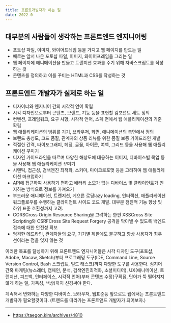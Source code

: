 ```yaml
---
title: 프론트개발자가 하는 일
date: 2022-0
---
```


## 대부분의 사람들이 생각하는 프론트엔드 엔지니어링
- 포토샵 파일, 이미지, 와이어프레임 등을 가지고 웹 페이지를 만드는 일
- 때로는 앞서 나온 포토샵 파일, 이미지, 와이어프레임을 그리는 일
- 웹 페이지에 애니메이션을 만들고 트랜지션 효과를 주기 위해 자바스크립트를 작성하는 것
- 콘텐츠를 정의하고 이를 꾸미는 HTML과 CSS를 작성하는 것

## 프론트엔드 개발자가 실제로 하는 일
- 디자이너와 엔지니어 간의 시각적 언어 확립
- 시각 디자인으로부터 콘텐츠, 브랜드, 기능 등을 표현할 컴포넌트 세트 정의
- 컨벤션, 프레임워크, 요구 사항, 시각적 언어, 스펙 면에서 웹 애플리케이션의 기준 확립
- 웹 애플리케이션의 범위를 기기, 브라우저, 화면, 애니메이션의 측면에서 정의
- 브랜드 충성도, 코드 품질, 관계자의 상품 리뷰를 위한 품질 보증 가이드라인 개발
- 적절한 간격, 타이포그래피, 헤딩, 글꼴, 아이콘, 여백, 그리드 등을 사용해 웹 애플리케이션 꾸미기
- 디자인 가이드라인을 따르며 다양한 해상도에 대응하는 이미지, 디바이스별 목업 등을 사용해 웹 애플리케이션 꾸미기
- 시맨틱, 접근성, 검색엔진 최적화, 스키마, 마이크로포맷 등을 고려하여 웹 애플리케이션 마크업하기
- API에 접근하여 사용하기 편하고 배터리 소모가 없는 디바이스 및 클라이언트가 인지하는 방식으로 정보를 가져오기
- 부드러운 애니메이션, 트랜지션, 게으른 로딩lazy loading, 인터랙션, 애플리케이션 워크플로우를 수행하는 클라이언트 사이드 코드 개발. 대부분 점진적 기능 향상 및 하위 표준 호환성까지 고려.
- CORSCross Origin Resource Sharing을 고려하는 한편 XSSCross Site Scripting와 CSRFCross Site Request Forgery 공격을 막아낼 수 있도록 백엔드 접속에 대한 안전성 확보
- 엄격한 데드라인, 관계자들의 요구, 기기별 제한에도 불구하고 항상 사용자가 최우선이라는 점을 잊지 않는 것

이러한 목표를 달성하기 위해 프론트엔드 엔지니어들은 시각 디자인 도구(포토샵, Adobe, Macaw, Sketch)부터 프로그래밍 도구(IDE, Command Line, Source Version Control, Bash 스크립트, 빌드 태스크)까지 다양한 도구를 사용한다. 심지어 간혹 마케팅(뉴스레터, 캠페인, 분석, 검색엔진최적화, 소셜미디어), UX(애니메이션, 트랜지션, 피드백, 인터페이스, 시각적 언어)부터 콘텐츠 수정(구획점, 단어가 뚝 떨어지지 않게 하는 일, 가독성, 색상)까지 신경써야 한다.

계속해서 변화하는 다양한 디바이스, 브라우저, 웹표준등 앞으로도 웹에서는 프론트앤드 개발자가 필요할것이다. (트렌드를 따라가는 프론트앤드 개발자가 되어보자.)

----
- https://taegon.kim/archives/4810